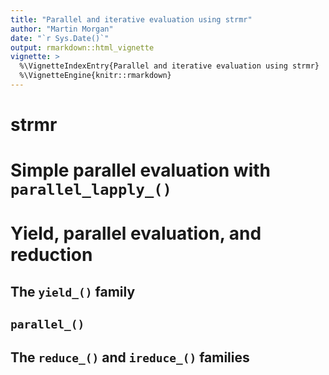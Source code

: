 ```yaml
---
title: "Parallel and iterative evaluation using strmr"
author: "Martin Morgan"
date: "`r Sys.Date()`"
output: rmarkdown::html_vignette
vignette: >
  %\VignetteIndexEntry{Parallel and iterative evaluation using strmr}
  %\VignetteEngine{knitr::rmarkdown}
---
```


# strmr

# Simple parallel evaluation with `parallel_lapply_()`

# Yield, parallel evaluation, and reduction

## The `yield_()` family

## `parallel_()`

## The `reduce_()` and `ireduce_()` families